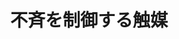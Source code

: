 ﻿---
title: "不斉を制御する触媒"
category: "物質理工"
vol: "88"
interviewee: "田中 健"
url: ""
tags: []
pdf: "88-3-tanaka.pdf"
facephoto: ""
career: ""
preface: "田中研究室では、有機化合物の不斉合成を主に研究している。研究の対象となる分子の中には、単純な 不斉をもつ分子だけでなく、ベンゼン環がベルト状やらせん状に繋がったユニークな構造のものもある。 本稿では、不斉の種類について解説したのち、田中研究室で行なっている不斉合成やそれに関連する研究 について触れる。"
---
